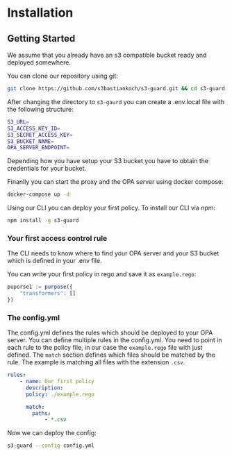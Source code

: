 # Installation

## Getting Started

We assume that you already have an s3 compatible bucket ready and deployed somewhere.

You can clone our repository using git:

```sh
git clone https://github.com/s3bastiankoch/s3-guard.git && cd s3-guard
```

After changing the directory to `s3-gaurd` you can create a .env.local file with the following structure:

```sh
S3_URL=
S3_ACCESS_KEY_ID=
S3_SECRET_ACCESS_KEY=
S3_BUCKET_NAME=
OPA_SERVER_ENDPOINT=
```

Depending how you have setup your S3 bucket you have to obtain the credentials for your bucket.

Finanlly you can start the proxy and the OPA server using docker compose:

```sh
docker-compose up -d
```

Using our CLI you can deploy your first policy. To install our CLI via npm:

```sh
npm install -g s3-guard
```

### Your first access control rule

The CLI needs to know where to find your OPA server and your S3 bucket which is defined in your .env file.

You can write your first policy in rego and save it as `example.rego`:

```js
puporse1 := purpose({
	"transformers": []
})
```

### The config.yml

The config.yml defines the rules which should be deployed to your OPA server. You can define multiple rules in the config.yml.
You need to point in each rule to the policy file, in our case the `example.rego` file with just defined.
The `match` section defines which files should be matched by the rule. The example is matching all files with the extension `.csv`.

```yaml
rules:
	- name: Our first policy
	  description:
	  policy: ./example.rego

	  match:
	  	paths:
			- *.csv
```

Now we can deploy the config:

```sh
s3-guard --config config.yml
```
